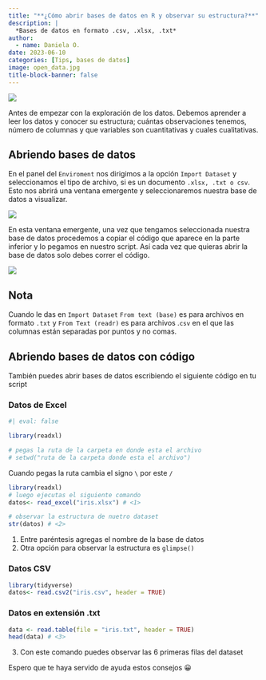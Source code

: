 ```yaml
---
title: "**¿Cómo abrir bases de datos en R y observar su estructura?**"
description: |
  *Bases de datos en formato .csv, .xlsx, .txt*
author:
  - name: Daniela O. 
date: 2023-06-10
categories: [Tips, bases de datos]
image: open_data.jpg
title-block-banner: false
---
```


![](open_data.jpg)

Antes de empezar con la exploración de los datos. Debemos aprender a leer los datos y conocer su estructura; cuántas observaciones tenemos, número de columnas y que variables son cuantitativas y cuales cualitativas.

## Abriendo bases de datos

En el panel del `Enviroment` nos dirigimos a la opción `Import Dataset` y seleccionamos el tipo de archivo, si es un documento `.xlsx, .txt o csv`. Esto nos abrirá una ventana emergente y seleccionaremos nuestra base de datos a visualizar.

![](fig-1.png)

En esta ventana emergente, una vez que tengamos seleccionada nuestra base de datos procedemos a copiar el código que aparece en la parte inferior y lo pegamos en nuestro script. Así cada vez que quieras abrir la base de datos solo debes correr el código.

![](fig-2.png)

::: callout-note
## Nota

Cuando le das en `Import Dataset` `From text (base)` es para archivos en formato `.txt` y `From Text (readr)` es para archivos .`csv` en el que las columnas están separadas por puntos y no comas.
:::

## Abriendo bases de datos con código

También puedes abrir bases de datos escribiendo el siguiente código en tu script

### Datos de Excel

```r
#| eval: false

library(readxl)

# pegas la ruta de la carpeta en donde esta el archivo 
# setwd("ruta de la carpeta donde esta el archivo")
```

Cuando pegas la ruta cambia el signo `\` por este `/`

```r
library(readxl)
# luego ejecutas el siguiente comando
datos<- read_excel("iris.xlsx") # <1>

# observar la estructura de nuetro dataset
str(datos) # <2>
```

1.  Entre paréntesis agregas el nombre de la base de datos
2.  Otra opción para observar la estructura es `glimpse()`

### Datos CSV

```r
library(tidyverse)
datos<- read.csv2("iris.csv", header = TRUE)
```

### Datos en extensión .txt

```r
data <- read.table(file = "iris.txt", header = TRUE)
head(data) # <3> 
```

3.  Con este comando puedes observar las 6 primeras filas del dataset

Espero que te haya servido de ayuda estos consejos 😀
